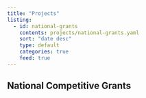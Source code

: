 ```yaml
---
title: "Projects"
listing:
  - id: national-grants
    contents: projects/national-grants.yaml
    sort: "date desc"
    type: default
    categories: true
    feed: true
---
```


## National Competitive Grants

:::{#national-grants}
:::

 
